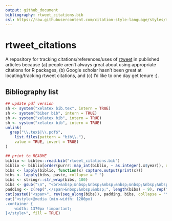 ```yaml
---
output: github_document
bibliography: rtweet_citations.bib
csl: https://raw.githubusercontent.com/citation-style-language/styles/master/apa-single-spaced.csl
---
```


# rtweet_citations

A repository for tracking citations/references/uses of [rtweet](http://rtweet.info) in published articles because (a) people aren't always great about using appropriate citations for R packages, (b) Google scholar hasn't been great at locating/tracking rtweet citations, and (c) I'd like to one day get tenure :).

## Bibliography list

```r
## update pdf version
sh <- system("xelatex bib.tex", intern = TRUE)
sh <- system("biber bib", intern = TRUE)
sh <- system("xelatex bib", intern = TRUE)
sh <- system("xelatex bib", intern = TRUE)
unlink(
  grep("\\.tex$|\\.pdf$", 
    list.files(pattern = "bib\\."),
    value = TRUE, invert = TRUE)
)

## print to README
biblio <- bibtex::read.bib("rtweet_citations.bib")
biblio <- biblio[order(purrr::map_int(biblio, ~ as.integer(.x$year)), decreasing = TRUE)]
bibs <- lapply(biblio, function(x) capture.output(print(x)))
bibs <- lapply(bibs, paste, collapse = " ")
bibs <- stringr::str_wrap(bibs, 100)
bibs <- gsub("\n", "<br>&nbsp;&nbsp;&nbsp;&nbsp;&nbsp;&nbsp;&nbsp;&nbsp;", bibs)
padding <- c(rep(".</span>&nbsp;&nbsp;&nbsp;", length(bibs) - 9), rep(".</span>&nbsp;&nbsp;&nbsp;&nbsp;&nbsp;", 9))
cat(paste0("<span>", rev(seq_along(bibs)), padding, bibs, collapse = "\n\n"))
cat("<style>@media (min-width: 1200px)
.container {
    width: 1370px !important;
}</style>", fill = TRUE)
```


<style>
@media (min-width: 1200px)
.container {
    width: 1370px !important;
}
</style>
